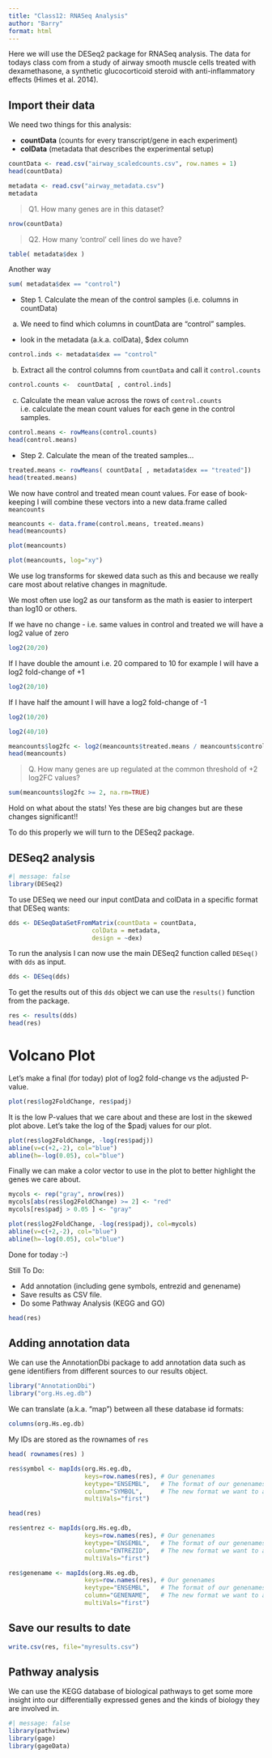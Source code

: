 ```yaml
---
title: "Class12: RNASeq Analysis"
author: "Barry"
format: html
---
```


Here we will use the DESeq2 package for RNASeq analysis. The data for todays class com from a study of airway smooth muscle cells  treated with dexamethasone, a synthetic glucocorticoid steroid with anti-inflammatory effects (Himes et al. 2014).


## Import their data

We need two things for this analysis:

- **countData** (counts for every transcript/gene in each experiment)
- **colData** (metadata that describes the experimental setup)


```r
countData <- read.csv("airway_scaledcounts.csv", row.names = 1)
head(countData)
```

```r
metadata <- read.csv("airway_metadata.csv")
metadata
```

> Q1. How many genes are in this dataset? 

```r
nrow(countData)
```

> Q2. How many ‘control’ cell lines do we have?

```r
table( metadata$dex )
```
Another way

```r
sum( metadata$dex == "control")
```

- Step 1.
Calculate the mean of the control samples (i.e. columns in countData)


(a) We need to find which columns in countData are "control" samples.
  - look in the metadata (a.k.a. colData), $dex column
  

```r
control.inds <- metadata$dex == "control"
```

(b) Extract all the control columns from `countData` and call it `control.counts`

```r
control.counts <-  countData[ , control.inds] 
```

(c) Calculate the mean value across the rows of `control.counts` i.e. calculate the mean count values for each gene in the control samples.

```r
control.means <- rowMeans(control.counts)
head(control.means)
```

- Step 2.
Calculate the mean of the treated samples...

```r
treated.means <- rowMeans( countData[ , metadata$dex == "treated"])
head(treated.means)
```

We now have control and treated mean count values. For ease of book-keeping I will combine these vectors into a new data.frame called `meancounts`

```r
meancounts <- data.frame(control.means, treated.means)
head(meancounts)
```

```r
plot(meancounts)
```

```r
plot(meancounts, log="xy")
```


We use log transforms for skewed data such as this and because we really care most about relative changes in magnitude.

We most often use log2 as our tansform as the math is easier to interpert than log10 or others.

If we have no change - i.e. same values in control and treated we will have a log2 value of zero

```r
log2(20/20)
```
If I have double the amount i.e. 20 compared to 10 for example I will have a log2 fold-change of +1

```r
log2(20/10)
```
If I have half the amount I will have a log2 fold-change of -1

```r
log2(10/20)
```

```r
log2(40/10)
```

```r
meancounts$log2fc <- log2(meancounts$treated.means / meancounts$control.means)
head(meancounts)
```

> Q. How many genes are up regulated at the common threshold of +2 log2FC values?

```r
sum(meancounts$log2fc >= 2, na.rm=TRUE)
```

Hold on what about the stats! Yes these are big changes but are these changes significant!!

To do this properly we will turn to the DESeq2 package. 

## DESeq2 analysis

```r
#| message: false
library(DESeq2)
```

To use DESeq we need our input contData and colData in a specific format that DESeq wants:

```r
dds <- DESeqDataSetFromMatrix(countData = countData,
                       colData = metadata,
                       design = ~dex)

```
To run the analysis I can now use the main DESeq2 function called `DESeq()` with `dds` as input.

```r
dds <- DESeq(dds)
```

To get the results out of this `dds` object we can use the `results()` function from the package.

```r
res <- results(dds)
head(res)
```

# Volcano Plot

Let's make a final (for today) plot of log2 fold-change vs the adjusted P-value.

```r
plot(res$log2FoldChange, res$padj)
```

It is the low P-values that we care about and these are lost in the skewed plot above. Let's take the log of the $padj values for our plot.

```r
plot(res$log2FoldChange, -log(res$padj))
abline(v=c(+2,-2), col="blue")
abline(h=-log(0.05), col="blue")
```


Finally we can make a color vector to use in the plot to better highlight the genes we care about.

```r
mycols <- rep("gray", nrow(res))
mycols[abs(res$log2FoldChange) >= 2] <- "red"
mycols[res$padj > 0.05 ] <- "gray"

plot(res$log2FoldChange, -log(res$padj), col=mycols)
abline(v=c(+2,-2), col="blue")
abline(h=-log(0.05), col="blue")

```

Done for today :-)


Still To Do:

- Add annotation (including gene symbols, entrezid and genename)
- Save results as CSV file.
- Do some Pathway Analysis (KEGG and GO)


```r
head(res)
```


## Adding annotation data

We can use the AnnotationDbi package to add annotation data such as gene identifiers from different sources to our results object.

```r
library("AnnotationDbi")
library("org.Hs.eg.db")
```

We can translate (a.k.a. "map") between all these database id formats: 

```r
columns(org.Hs.eg.db)
```

My IDs are stored as the rownames of `res` 
```r
head( rownames(res) )
```

```r
res$symbol <- mapIds(org.Hs.eg.db,
                     keys=row.names(res), # Our genenames
                     keytype="ENSEMBL",   # The format of our genenames
                     column="SYMBOL",     # The new format we want to add
                     multiVals="first")
```

```r
head(res)
```


```r
res$entrez <- mapIds(org.Hs.eg.db,
                     keys=row.names(res), # Our genenames
                     keytype="ENSEMBL",   # The format of our genenames
                     column="ENTREZID",   # The new format we want to add
                     multiVals="first")
```
```r
res$genename <- mapIds(org.Hs.eg.db,
                     keys=row.names(res), # Our genenames
                     keytype="ENSEMBL",   # The format of our genenames
                     column="GENENAME",   # The new format we want to add
                     multiVals="first")
```


## Save our results to date

```r
write.csv(res, file="myresults.csv")
```


## Pathway analysis

We can use the KEGG database of biological pathways to get some more insight into our differentially expressed genes and the kinds of biology they are involved in.

```r
#| message: false
library(pathview)
library(gage)
library(gageData)
```










